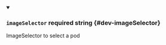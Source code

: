 
<details className="config-field" data-expandable="false" open>
<summary>

### `imageSelector` <span class="config-field-required" data-required="false">required</span> <span class="config-field-type">string</span> <span class="config-field-default"></span> <span class="config-field-enum"></span> {#dev-imageSelector}

ImageSelector to select a pod

</summary>



</details>
